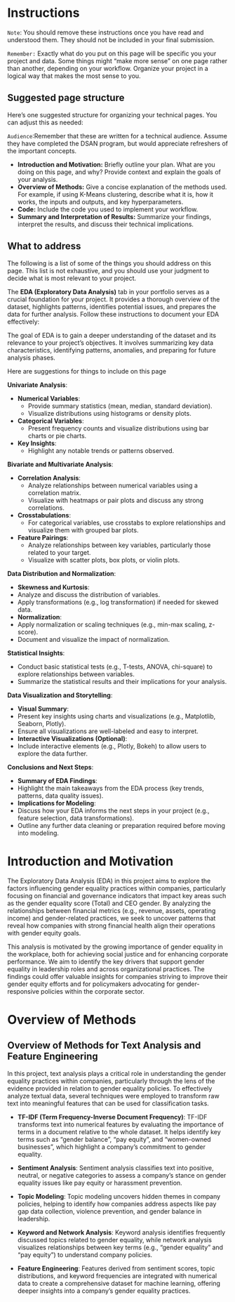 # Instructions 

`Note`: You should remove these instructions once you have read and understood them. They should not be included in your final submission.

`Remember:` Exactly what do you put on this page will be specific you your project and data. Some things might "make more sense" on one page rather than another, depending on your workflow. Organize your project in a logical way that makes the most sense to you.  

## Suggested page structure

Here’s one suggested structure for organizing your technical pages. You can adjust this as needed:

`Audience`:Remember that these are written for a technical audience. Assume they have completed the DSAN program, but would appreciate refreshers of the important concepts. 

- **Introduction and Motivation:** Briefly outline your plan. What are you doing on this page, and why? Provide context and explain the goals of your analysis.
- **Overview of Methods:** Give a concise explanation of the methods used. For example, if using K-Means clustering, describe what it is, how it works, the inputs and outputs, and key hyperparameters.
- **Code:** Include the code you used to implement your workflow.
- **Summary and Interpretation of Results:** Summarize your findings, interpret the results, and discuss their technical implications.

## What to address 

The following is a list of some of the things you should address on this page. This list is not exhaustive, and you should use your judgment to decide what is most relevant to your project.

The **EDA (Exploratory Data Analysis)** tab in your portfolio serves as a crucial foundation for your project. It provides a thorough overview of the dataset, highlights patterns, identifies potential issues, and prepares the data for further analysis. Follow these instructions to document your EDA effectively:

The goal of EDA is to gain a deeper understanding of the dataset and its relevance to your project’s objectives. It involves summarizing key data characteristics, identifying patterns, anomalies, and preparing for future analysis phases.

Here are suggestions for things to include on this page 

**Univariate Analysis**:

- **Numerical Variables**:
    - Provide summary statistics (mean, median, standard deviation).
    - Visualize distributions using histograms or density plots.
- **Categorical Variables**:
    - Present frequency counts and visualize distributions using bar charts or pie charts.
- **Key Insights**:
    - Highlight any notable trends or patterns observed.

**Bivariate and Multivariate Analysis**:

- **Correlation Analysis**:
  - Analyze relationships between numerical variables using a correlation matrix.
  - Visualize with heatmaps or pair plots and discuss any strong correlations.
- **Crosstabulations**:
  - For categorical variables, use crosstabs to explore relationships and visualize them with grouped bar plots.
- **Feature Pairings**:
  - Analyze relationships between key variables, particularly those related to your target.
  - Visualize with scatter plots, box plots, or violin plots.

**Data Distribution and Normalization**:

- **Skewness and Kurtosis**:
 - Analyze and discuss the distribution of variables.
 - Apply transformations (e.g., log transformation) if needed for skewed data.
- **Normalization**:
 - Apply normalization or scaling techniques (e.g., min-max scaling, z-score).
 - Document and visualize the impact of normalization.


**Statistical Insights**:

- Conduct basic statistical tests (e.g., T-tests, ANOVA, chi-square) to explore relationships between variables.
- Summarize the statistical results and their implications for your analysis.


**Data Visualization and Storytelling**:


- **Visual Summary**:
 - Present key insights using charts and visualizations (e.g., Matplotlib, Seaborn, Plotly).
 - Ensure all visualizations are well-labeled and easy to interpret.
- **Interactive Visualizations (Optional)**:
 - Include interactive elements (e.g., Plotly, Bokeh) to allow users to explore the data further.


**Conclusions and Next Steps**:

- **Summary of EDA Findings**:
 - Highlight the main takeaways from the EDA process (key trends, patterns, data quality issues).
- **Implications for Modeling**:
 - Discuss how your EDA informs the next steps in your project (e.g., feature selection, data transformations).
 - Outline any further data cleaning or preparation required before moving into modeling.


# Introduction and Motivation

The Exploratory Data Analysis (EDA) in this project aims to explore the factors influencing gender equality practices within companies, particularly focusing on financial and governance indicators that impact key areas such as the gender equality score (Total) and CEO gender. By analyzing the relationships between financial metrics (e.g., revenue, assets, operating income) and gender-related practices, we seek to uncover patterns that reveal how companies with strong financial health align their operations with gender equity goals.

This analysis is motivated by the growing importance of gender equality in the workplace, both for achieving social justice and for enhancing corporate performance. We aim to identify the key drivers that support gender equality in leadership roles and across organizational practices. The findings could offer valuable insights for companies striving to improve their gender equity efforts and for policymakers advocating for gender-responsive policies within the corporate sector.

# Overview of Methods



## Overview of Methods for Text Analysis and Feature Engineering

In this project, text analysis plays a critical role in understanding the gender equality practices within companies, particularly through the lens of the evidence provided in relation to gender equality policies. To effectively analyze textual data, several techniques were employed to transform raw text into meaningful features that can be used for classification tasks.

- **TF-IDF (Term Frequency-Inverse Document Frequency)**:
TF-IDF transforms text into numerical features by evaluating the importance of terms in a document relative to the whole dataset. It helps identify key terms such as "gender balance", "pay equity", and "women-owned businesses", which highlight a company’s commitment to gender equality.

- **Sentiment Analysis**:
Sentiment analysis classifies text into positive, neutral, or negative categories to assess a company's stance on gender equality issues like pay equity or harassment prevention.

- **Topic Modeling**:
Topic modeling uncovers hidden themes in company policies, helping to identify how companies address aspects like pay gap data collection, violence prevention, and gender balance in leadership.

- **Keyword and Network Analysis**:
Keyword analysis identifies frequently discussed topics related to gender equality, while network analysis visualizes relationships between key terms (e.g., "gender equality" and "pay equity") to understand company policies.

- **Feature Engineering**:
Features derived from sentiment scores, topic distributions, and keyword frequencies are integrated with numerical data to create a comprehensive dataset for machine learning, offering deeper insights into a company’s gender equality practices.
